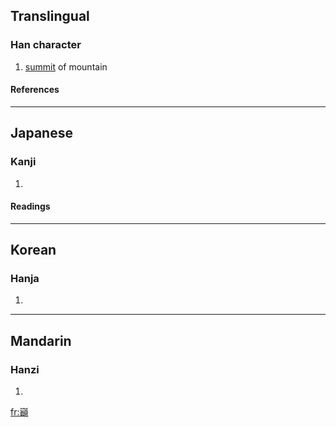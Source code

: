 ==Translingual==
===Han character===
{{Han char|rn=46|rad=山|as=19|sn=22|four=|canj=山心金金 (UPCC)}}
# [[summit]] of mountain
====References====
{{Han ref|kx=0323.040|dkj=08644|hdz=10809.021|uh=5DD3|ud=24019}}
----
==Japanese==
===Kanji===
{{ja-kanji|grade=|rs=山19}}
# {{defn|Japanese}} 
====Readings====
{{ja-readings|on=[[てん]] (ten)|kun=[[いただき]] (itadaki)}}
----
==Korean==
===Hanja===
{{ko-hanja|hangeul=[[전]]|rv=jeon|mr=chŏn}}
# {{defn|Korean}}
----
==Mandarin==
===Hanzi===
{{cmn-hanzi|pin=[[diān]] (dian1)|wg=tien<sup>1</sup>}}
# {{defn|Mandarin}}

[[fr:巓]]